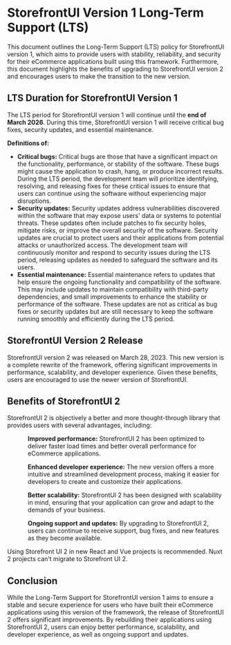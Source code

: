 
<Meta title="StorefrontUI LTS policy" />

<style>{`
  a {
    color: #018937 !important;
  }

  .alert {
    background: #efeded;
    padding: 1rem;
    margin: 0.5rem 0 1rem;
  }

  .tip {
    border-left: 5px solid #018937;
  }

	.warning {
		border-left: 5px solid #ffc107;
		background-color: #fff4d5;
	}

  .profile {
    margin-left: 1rem;
    flex: 1;
  }

  .avatar-img {
    width: 80px;
    height: 80px;
    border-radius: 50%;
  }

  h3 {
    margin-bottom: 0.5rem;
    margin-top: 0;
  }

  .row {
    font-size: 1em;
    margin-bottom: 0.5rem;
    display: flex;
    align-items: center;
  }

  .icon {
    margin-right: 0.5rem;
  }

  .role {
    text-transform: uppercase;
    font-size: 0.84em;
    font-weight: 600;
  }

  .sublist {
    list-style-type: none;
    padding-left: 0;
    font-weight: 600;
    margin: 0;
  }

  .dot {
    margin: 0 0.8rem;
  }

  .social-medias a {
    margin-right: 0.5rem;
  }

  .maintainers-work {
    display: flex;
  }

  ol {
    display: list-item;
  }
`}</style>

# StorefrontUI Version 1 Long-Term Support (LTS)
<p>This document outlines the Long-Term Support (LTS) policy for StorefrontUI version 1, which aims to provide users with stability, reliability, and security for their eCommerce applications built using this framework. Furthermore, this document highlights the benefits of upgrading to StorefrontUI version 2 and encourages users to make the transition to the new version.</p>

## LTS Duration for StorefrontUI Version 1
<p>The LTS period for StorefrontUI version 1 will continue until the <strong>end of March 2026</strong>. During this time, StorefrontUI version 1 will receive critical bug fixes, security updates, and essential maintenance.</p>
<p><strong>Definitions of:</strong></p>
<ul>
    <li><strong>Critical bugs:</strong>  Critical bugs are those that have a significant impact on the functionality, performance, or stability of the software. These bugs might cause the application to crash, hang, or produce incorrect results. During the LTS period, the development team will prioritize identifying, resolving, and releasing fixes for these critical issues to ensure that users can continue using the software without experiencing major disruptions.</li>
    <li><strong>Security updates:</strong> Security updates address vulnerabilities discovered within the software that may expose users' data or systems to potential threats. These updates often include patches to fix security holes, mitigate risks, or improve the overall security of the software. Security updates are crucial to protect users and their applications from potential attacks or unauthorized access. The development team will continuously monitor and respond to security issues during the LTS period, releasing updates as needed to safeguard the software and its users.</li>
    <li><strong>Essential maintenance:</strong> Essential maintenance refers to updates that help ensure the ongoing functionality and compatibility of the software. This may include updates to maintain compatibility with third-party dependencies, and small improvements to enhance the stability or performance of the software. These updates are not as critical as bug fixes or security updates but are still necessary to keep the software running smoothly and efficiently during the LTS period.</li>
</ul>

## StorefrontUI Version 2 Release
<p>StorefrontUI version 2 was released on March 28, 2023. This new version is a complete rewrite of the framework, offering significant improvements in performance, scalability, and developer experience. Given these benefits, users are encouraged to use the newer version of StorefrontUI.</p>

## Benefits of StorefrontUI 2
<p>StorefrontUI 2 is objectively a better and more thought-through library that provides users with several advantages, including:</p>
<ul>
    <ol><strong>Improved performance:</strong> StorefrontUI 2 has been optimized to deliver faster load times and better overall performance for eCommerce applications.</ol>
    <ol><strong>Enhanced developer experience:</strong> The new version offers a more intuitive and streamlined development process, making it easier for developers to create and customize their applications.</ol>
    <ol><strong>Better scalability:</strong> StorefrontUI 2 has been designed with scalability in mind, ensuring that your application can grow and adapt to the demands of your business.</ol>
    <ol><strong>Ongoing support and updates:</strong> By upgrading to StorefrontUI 2, users can continue to receive support, bug fixes, and new features as they become available.</ol>
</ul>
<p>Using Storefront UI 2 in new React and Vue projects is recommended. Nuxt 2 projects can’t migrate to Storefront UI 2.</p>

## Conclusion
<p>While the Long-Term Support for StorefrontUI version 1 aims to ensure a stable and secure experience for users who have built their eCommerce applications using this version of the framework, the release of StorefrontUI 2 offers significant improvements. By rebuilding their applications using StorefrontUI 2, users can enjoy better performance, scalability, and developer experience, as well as ongoing support and updates.</p>




